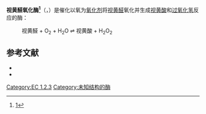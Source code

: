 {{Expand |time=2011-09-15T16:42:31+00:00 }}
{{enzyme
| Name = 视黄醛氧化酶
| EC_number = 1.2.3.11
| CAS_number = 9033-52-7
| IUBMB_EC_number = 1/2/3/11
| GO_code = 0050250
| image = 
| width = 
| caption = 
}}
'''视黄醛氧化酶<ref>[http://www.term.gov.cn/pages/homepage/result2.jsp?id=331889&subid=10001798&subject=%E9%85%B6&subsys=%E7%94%9F%E7%89%A9%E5%8C%96%E5%AD%A6%E4%B8%8E%E5%88%86%E5%AD%90%E7%94%9F%E7%89%A9%E5%AD%A6]{{dead link|date=2018年4月 |bot=InternetArchiveBot |fix-attempted=yes }}</ref>'''（{{lang-en|Retinal oxidase}}，{{EC|1.2.3.11}}）是催化以氧为[[氧化剂|氧化剂]]将[[视黄醛|视黄醛]]氧化并生成[[视黄酸|视黄酸]]和[[过氧化氢|过氧化氢]]反应的酶：
:视黄醛 + O<sub>2</sub> + H<sub>2</sub>O <math>\rightleftharpoons</math> 视黄酸 + H<sub>2</sub>O<sub>2</sub>
==参考文献==
{{reflist}}
* {{cite journal | author = Mandal SK, Datta Chaudhuri B | date = 1987 | title = Enzymic oxidation of vitamin A aldehyde to vitamin A acid by rat livers of experimental thyroid disorders | journal = Indian. J. Exp. Biol.  | volume = 25 | pages = 796–7  | pmid = 3452601 | issue = 11 }}
* {{cite journal | author = Huang DY, Furukawa A, Ichikawa Y | date = 1999 | title = Molecular cloning of retinal oxidase/aldehyde oxidase cDNAs from rabbit and mouse livers and functional expression of recombinant mouse retinal oxidase cDNA in Escherichia coli | journal = Arch. Biochem. Biophys.  | volume = 364 | pages = 264–72  | pmid = 10190983 | doi = 10.1006/abbi.1999.1129 | issue = 2 }}

[[Category:EC_1.2.3|Category:EC 1.2.3]]
[[Category:未知结构的酶|Category:未知结构的酶]]